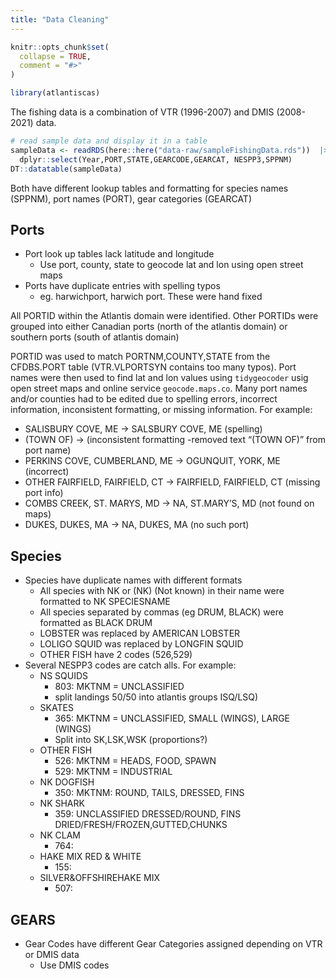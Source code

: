 ```yaml
---
title: "Data Cleaning"
---
```


```r
knitr::opts_chunk$set(
  collapse = TRUE,
  comment = "#>"
)
```

```r
library(atlantiscas)
```

The fishing data is a combination of VTR (1996-2007) and DMIS (2008-2021) data.

```r
# read sample data and display it in a table
sampleData <- readRDS(here::here("data-raw/sampleFishingData.rds"))  |>  
  dplyr::select(Year,PORT,STATE,GEARCODE,GEARCAT, NESPP3,SPPNM)
DT::datatable(sampleData)
```


Both have different lookup tables and formatting for species names (SPPNM), port names (PORT), gear categories (GEARCAT)

## Ports

* Port look up tables lack latitude and longitude
  * Use port, county, state to geocode lat and lon using open street maps
* Ports have duplicate entries with spelling typos
  * eg. harwichport, harwich port. These were hand fixed
  
  
All PORTID within the Atlantis domain were identified. Other PORTIDs were grouped into either Canadian ports (north of the atlantis domain) or southern ports (south of atlantis domain)

PORTID was used to match PORTNM,COUNTY,STATE from the CFDBS.PORT table (VTR.VLPORTSYN contains too many typos). Port names were then used to find lat and lon values using `tidygeocoder` usig open street maps and online service `geocode.maps.co`. Many port names and/or counties had to be edited due to spelling errors, incorrect information, inconsistent formatting, or missing information. For example:

  * SALISBURY COVE, ME -> SALSBURY COVE, ME (spelling)
  * (TOWN OF) -> (inconsistent formatting -removed text "(TOWN OF)" from port name)
  * PERKINS COVE, CUMBERLAND, ME -> OGUNQUIT, YORK, ME (incorrect)
  * OTHER FAIRFIELD, FAIRFIELD, CT -> FAIRFIELD, FAIRFIELD, CT (missing port info)
  * COMBS CREEK, ST. MARYS, MD -> NA, ST.MARY'S, MD (not found on maps)
  * DUKES, DUKES, MA -> NA, DUKES, MA (no such port)

## Species 

* Species have duplicate names with different formats
  * All species with NK or (NK) (Not known) in their name were formatted to NK SPECIESNAME
  * All species separated by commas (eg DRUM, BLACK) were formatted as BLACK DRUM
  * LOBSTER was replaced by AMERICAN LOBSTER
  * LOLIGO SQUID was replaced by LONGFIN SQUID
  * OTHER FISH have 2 codes (526,529)
* Several NESPP3 codes are catch alls. For example:
  * NS SQUIDS
    * 803: MKTNM = UNCLASSIFIED 
    * split landings 50/50 into atlantis groups ISQ/LSQ)
  * SKATES
    * 365: MKTNM = UNCLASSIFIED, SMALL (WINGS), LARGE (WINGS)
    * Split into SK,LSK,WSK (proportions?)
  * OTHER FISH
    * 526: MKTNM = HEADS, FOOD, SPAWN
    * 529: MKTNM = INDUSTRIAL
  * NK DOGFISH 
    * 350: MKTNM: ROUND, TAILS, DRESSED, FINS
  * NK SHARK
    * 359: UNCLASSIFIED DRESSED/ROUND, FINS DRIED/FRESH/FROZEN,GUTTED,CHUNKS
  * NK CLAM
    * 764:
  * HAKE MIX RED & WHITE
    * 155:
  * SILVER&OFFSHIREHAKE MIX
    * 507:
  
  
## GEARS
  
* Gear Codes have different Gear Categories assigned depending on VTR or DMIS data
  *   Use DMIS codes


